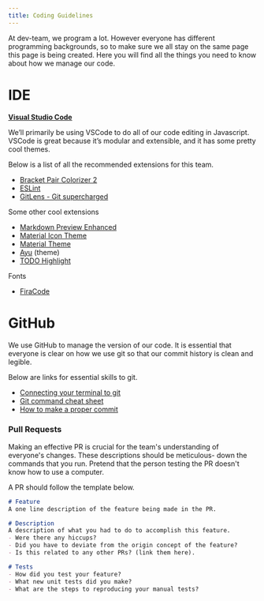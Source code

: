 ```yaml
---
title: Coding Guidelines
---
```


At dev-team, we program a lot. However everyone has different programming backgrounds, so to make sure we all stay on the same page this page is being created. Here you will find all the things you need to know about how we manage our code.

# IDE
**[Visual Studio Code](https://code.visualstudio.com/)**

We’ll primarily be using VSCode to do all of our code editing in Javascript. VSCode is great because it’s modular and extensible, and it has some pretty cool themes. 

Below is a list of all the recommended extensions for this team.
- [Bracket Pair Colorizer 2](https://marketplace.visualstudio.com/items?itemName=CoenraadS.bracket-pair-colorizer-2)
- [ESLint](https://marketplace.visualstudio.com/items?itemName=dbaeumer.vscode-eslint)
- [GitLens - Git supercharged](https://marketplace.visualstudio.com/items?itemName=eamodio.gitlens)

Some other cool extensions
- [Markdown Preview Enhanced](https://marketplace.visualstudio.com/items?itemName=shd101wyy.markdown-preview-enhanced)
- [Material Icon Theme](https://marketplace.visualstudio.com/items?itemName=PKief.material-icon-theme)
- [Material Theme](https://marketplace.visualstudio.com/items?itemName=Equinusocio.vsc-material-theme)
- [Ayu](https://marketplace.visualstudio.com/items?itemName=teabyii.ayu) (theme)
- [TODO Highlight](https://marketplace.visualstudio.com/items?itemName=wayou.vscode-todo-highlight)

Fonts
- [FiraCode](https://github.com/tonsky/FiraCode)

# GitHub

We use GitHub to manage the version of our code. It is essential that everyone is clear on how we use git so that our commit history is clean and legible. 

Below are links for essential skills to git.
- [Connecting your terminal to git](https://help.github.com/en/articles/connecting-to-github-with-ssh)
- [Git command cheat sheet](https://education.github.com/git-cheat-sheet-education.pdf)
- [How to make a proper commit](https://chris.beams.io/posts/git-commit/)

### Pull Requests
Making an effective PR is crucial for the team's understanding of everyone's changes. These descriptions should be meticulous- down the commands that you run. Pretend that the person testing the PR doesn't know how to use a computer.

A PR should follow the template below.

```markdown
# Feature
A one line description of the feature being made in the PR.

# Description
A description of what you had to do to accomplish this feature.
- Were there any hiccups?
- Did you have to deviate from the origin concept of the feature?
- Is this related to any other PRs? (link them here).

# Tests
- How did you test your feature?
- What new unit tests did you make?
- What are the steps to reproducing your manual tests?
```